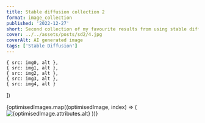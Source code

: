 ```yaml
---
title: Stable diffusion collection 2
format: image_collection
published: '2022-12-27'
short: Second collection of my favourite results from using stable diffusion.
cover: ../../assets/posts/sd2/4.jpg
coverAlt: AI generated image
tags: ['Stable Diffusion']
---
```







	{ src: img0, alt },
	{ src: img1, alt },
	{ src: img2, alt },
	{ src: img3, alt },
	{ src: img4, alt }
])

<ImageGalleryWrapper>
	{optimisedImages.map((optimisedImage, index) => (
		<ImageGalleryButton index={index} client:load>
			<Image
				src={optimisedImage.rawOptions.src} // uses the original image path
				alt={optimisedImage.attributes.alt}
				loading={index === 0 ? 'eager' : 'lazy'}
				quality={100}
				densities={[1.5, 2, 3]}
				class="h-full w-full object-cover"
			/>
		</ImageGalleryButton>
	))}
</ImageGalleryWrapper>

<ImageGallery images={optimisedImages} client:load />
